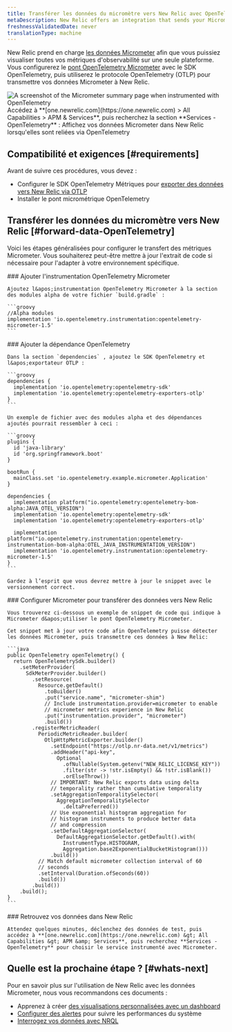 ```yaml
---
title: Transférer les données du micromètre vers New Relic avec OpenTelemetry
metaDescription: New Relic offers an integration that sends your Micrometer telemetry data to your New Relic account.
freshnessValidatedDate: never
translationType: machine
---
```


New Relic prend en charge [les données Micrometer](https://micrometer.io/) afin que vous puissiez visualiser toutes vos métriques d&apos;observabilité sur une seule plateforme. Vous configurerez le [pont OpenTelemetry Micrometer](https://github.com/open-telemetry/opentelemetry-java-instrumentation/tree/main/instrumentation/micrometer/micrometer-1.5/library) avec le SDK OpenTelemetry, puis utiliserez le protocole OpenTelemetry (OTLP) pour transmettre vos données Micrometer à New Relic.

<img title="Micrometer bridged with OpenTelemetry in New Relic" alt="A screenshot of the Micrometer summary page when instrumented with OpenTelemetry" src="/images/opentelemetry_screenshot-full_micrometer-with-otel.webp" />

<figcaption>
  Accédez à **[one.newrelic.com](https://one.newrelic.com) &gt; All Capabilities &gt; APM &amp; Services**, puis recherchez la section **Services - OpenTelemetry** : Affichez vos données Micrometer dans New Relic lorsqu&apos;elles sont reliées via OpenTelemetry
</figcaption>

## Compatibilité et exigences [#requirements]

Avant de suivre ces procédures, vous devez :

* Configurer le SDK OpenTelemetry Métriques pour [exporter des données vers New Relic via OTLP](/docs/more-integrations/open-source-telemetry-integrations/opentelemetry/opentelemetry-introduction/#how-it-works)
* Installer le pont micrométrique OpenTelemetry

## Transférer les données du micromètre vers New Relic [#forward-data-OpenTelemetry]

Voici les étapes généralisées pour configurer le transfert des métriques Micrometer. Vous souhaiterez peut-être mettre à jour l&apos;extrait de code si nécessaire pour l&apos;adapter à votre environnement spécifique.

<Steps>
  <Step>
    ### Ajouter l&apos;instrumentation OpenTelemetry Micrometer

    Ajoutez l&apos;instrumentation OpenTelemetry Micrometer à la section des modules alpha de votre fichier `build.gradle` :

    ```groovy
    //Alpha modules
    implementation 'io.opentelemetry.instrumentation:opentelemetry-micrometer-1.5'
    ```
  </Step>

  <Step>
    ### Ajouter la dépendance OpenTelemetry

    Dans la section `dependencies` , ajoutez le SDK OpenTelemetry et l&apos;exportateur OTLP :

    ```groovy
    dependencies {
      implementation 'io.opentelemetry:opentelemetry-sdk'
      implementation 'io.opentelemetry:opentelemetry-exporters-otlp'
    }
    ```

    Un exemple de fichier avec des modules alpha et des dépendances ajoutés pourrait ressembler à ceci :

    ```groovy
    plugins {
      id 'java-library'
      id 'org.springframework.boot'
    }

    bootRun {
      mainClass.set 'io.opentelemetry.example.micrometer.Application'
    }

    dependencies {
      implementation platform("io.opentelemetry:opentelemetry-bom-alpha:JAVA_OTEL_VERSION")
      implementation 'io.opentelemetry:opentelemetry-sdk'
      implementation 'io.opentelemetry:opentelemetry-exporters-otlp'

      implementation platform("io.opentelemetry.instrumentation:opentelemetry-instrumentation-bom-alpha:OTEL_JAVA_INSTRUMENTATION_VERSION")
      implementation 'io.opentelemetry.instrumentation:opentelemetry-micrometer-1.5'
    }
    ```

    Gardez à l’esprit que vous devrez mettre à jour le snippet avec le versionnement correct.
  </Step>

  <Step>
    ### Configurer Micrometer pour transférer des données vers New Relic

    Vous trouverez ci-dessous un exemple de snippet de code qui indique à Micrometer d&apos;utiliser le pont OpenTelemetry Micrometer.

    Cet snippet met à jour votre code afin OpenTelemetry puisse détecter les données Micrometer, puis transmettre ces données à New Relic:

    ```java
    public OpenTelemetry openTelemetry() {
      return OpenTelemetrySdk.builder()
        .setMeterProvider(
          SdkMeterProvider.builder()
            .setResource(
              Resource.getDefault()
                .toBuilder()
                .put("service.name", "micrometer-shim")
                // Include instrumentation.provider=micrometer to enable
                // micrometer metrics experience in New Relic
                .put("instrumentation.provider", "micrometer")
                .build())
            .registerMetricReader(
              PeriodicMetricReader.builder(
                OtlpHttpMetricExporter.builder()
                  .setEndpoint("https://otlp.nr-data.net/v1/metrics")
                  .addHeader("api-key",
                    Optional
                      .ofNullable(System.getenv("NEW_RELIC_LICENSE_KEY"))
                      .filter(str -> !str.isEmpty() && !str.isBlank())
                      .orElseThrow())
                  // IMPORTANT: New Relic exports data using delta
                  // temporality rather than cumulative temporality
                  .setAggregationTemporalitySelector(
                    AggregationTemporalitySelector
                      .deltaPreferred())
                  // Use exponential histogram aggregation for
                  // histogram instruments to produce better data
                  // and compression
                  .setDefaultAggregationSelector(
                    DefaultAggregationSelector.getDefault().with(
                      InstrumentType.HISTOGRAM,
                      Aggregation.base2ExponentialBucketHistogram()))
                  .build())
              // Match default micrometer collection interval of 60
              // seconds
              .setInterval(Duration.ofSeconds(60))
              .build())
            .build())
        .build();
    }
    ```
  </Step>

  <Step>
    ### Retrouvez vos données dans New Relic

    Attendez quelques minutes, déclenchez des données de test, puis accédez à **[one.newrelic.com](https://one.newrelic.com) &gt; All Capabilities &gt; APM &amp; Services**, puis recherchez **Services - OpenTelemetry** pour choisir le service instrumenté avec Micrometer.
  </Step>
</Steps>

## Quelle est la prochaine étape ? [#whats-next]

Pour en savoir plus sur l&apos;utilisation de New Relic avec les données Micrometer, nous vous recommandons ces documents :

* Apprenez à créer [des visualisations personnalisées avec un dashboard](/docs/query-your-data/explore-query-data/dashboards/introduction-dashboards)
* [Configurer des alertes](/docs/tutorial-create-alerts/create-an-alert) pour suivre les performances du système
* [Interrogez vos données avec NRQL](/docs/nrql/get-started/introduction-nrql-how-nrql-works)